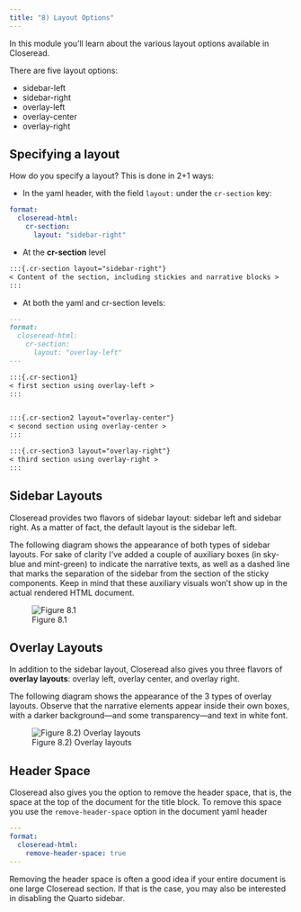 ```yaml
---
title: "8) Layout Options"
---
```


In this module you'll learn about the various layout options available in 
Closeread.

There are five layout options:

- sidebar-left
- sidebar-right
- overlay-left
- overlay-center
- overlay-right


## Specifying a layout

How do you specify a layout? This is done in 2+1 ways:

- In the yaml header, with the field `layout:` under the `cr-section` key:

```yaml
format:
  closeread-html:
    cr-section:
      layout: "sidebar-right"
```

- At the __cr-section__ level

```.markdown
:::{.cr-section layout="sidebar-right"}
< Content of the section, including stickies and narrative blocks >
:::
```

- At both the yaml and cr-section levels:

```.markdown
---
format:
  closeread-html:
    cr-section:
      layout: "overlay-left"
---

:::{.cr-section1}
< first section using overlay-left >
:::


:::{.cr-section2 layout="overlay-center"}
< second section using overlay-center >
:::

:::{.cr-section3 layout="overlay-right"}
< third section using overlay-right >
:::
```



## Sidebar Layouts

Closeread provides two flavors of sidebar layout: sidebar left and sidebar
right. As a matter of fact, the default layout is the sidebar left.

The following diagram shows the appearance of both types of sidebar layouts. 
For sake of clarity I've added a couple of auxiliary boxes (in sky-blue and
mint-green) to indicate the narrative texts, as well as a dashed line that 
marks the separation of the sidebar from the section of the sticky components.
Keep in mind that these auxiliary visuals won't show up in the actual rendered
HTML document.

![Figure 8.1](images/layout-sidebars.svg)



## Overlay Layouts

In addition to the sidebar layout, Closeread also gives you three flavors of
__overlay layouts__: overlay left, overlay center, and overlay right.

The following diagram shows the appearance of the 3 types of overlay layouts. 
Observe that the narrative elements appear inside their own boxes, with a 
darker background---and some transparency---and text in white font.

![Figure 8.2) Overlay layouts](images/layout-overlays.svg)


## Header Space

Closeread also gives you the option to remove the header space, that is, the
space at the top of the document for the title block. To remove this space you
use the `remove-header-space` option in the document yaml header

```yaml
---
format:
  closeread-html:
    remove-header-space: true
---
```

Removing the header space is often a good idea if your entire document is
one large Closeread section. If that is the case, you may also be interested
in disabling the Quarto sidebar.


